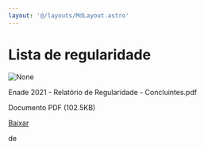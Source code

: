 ```yaml
---
layout: '@/layouts/MdLayout.astro'
---
```






Lista de regularidade
=====================









<Image src="https://arapiraca.ufal.br/graduacao/ciencia-da-computacao/institucional/enade/enade-2021/enade-2021-relatorio-de-regularidade-concluintes.pdf/%2b%2bplone%2b%2bufalprofile/imgs/file-icon.png" alt="None" inferSize />

 Enade 2021 - Relatório de Regularidade - Concluintes.pdf  

 Documento PDF
 (102.5KB)
 

[Baixar](../enade-2021-relatorio-de-regularidade-concluinte/%40%40download/file/Enade%202021%20-%20Relato%cc%81rio%20de%20Regularidade%20-%20Concluintes.3dc)























 de 












